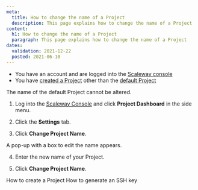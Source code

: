 ```yaml
---
meta:
  title: How to change the name of a Project
  description: This page explains how to change the name of a Project
content:
  h1: How to change the name of a Project
  paragraph: This page explains how to change the name of a Project
dates:
  validation: 2021-12-22
  posted: 2021-06-10
---
```


<Message type="requirement">

- You have an account and are logged into the [Scaleway console](https://console.scaleway.com)
- You have [created a Project](/console/my-project/how-to/create-a-project) other than the [default Project](/console/my-project/concepts/#default-project)

</Message>

<Message type="important">

The name of the default Project cannot be altered. 

</Message>

1. Log into the [Scaleway Console](https://console.scaleway.com) and click **Project Dashboard** in the side menu. 

2. Click the **Settings** tab.

3. Click **Change Project Name**.
  <Lightbox src="scaleway-change-project-name.png" alt="" />

  A pop-up with a box to edit the name appears. 
  <Lightbox src="scaleway-change-project-name-pop-up.png" alt="" />

4. Enter the new name of your Project.

5. Click **Change Project Name**.


<Navigation title="See Also">
  <PreviousButton to="/console/my-project/how-to/create-a-project/">How to create a Project</PreviousButton>
  <NextButton to="/console/my-project/how-to/create-ssh-key/">How to generate an SSH key</NextButton>
</Navigation>
